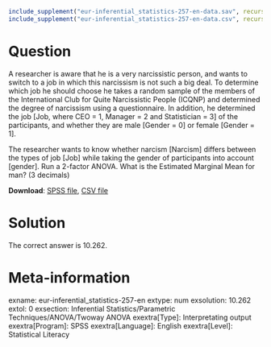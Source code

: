 ```{r, echo = FALSE, results = "hide"}
include_supplement("eur-inferential_statistics-257-en-data.sav", recursive = TRUE)
include_supplement("eur-inferential_statistics-257-en-data.csv", recursive = TRUE)
```

Question
========
A researcher is aware that he is a very narcissistic person, and wants to switch to a job in which this narcissism is not such a big deal. To determine which job he should choose he takes a random sample of the members of the International Club for Quite Narcissistic People (ICQNP) and determined the degree of narcissism using a questionnaire. In addition, he determined the job [Job, where CEO = 1, Manager = 2 and Statistician = 3] of the participants, and whether they are male [Gender = 0] or female [Gender = 1].

The researcher wants to know whether narcism [Narcism] differs between the types of job [Job] while taking the gender of participants into account [gender]. Run a 2-factor ANOVA. What is the Estimated Marginal Mean for man? (3 decimals)

**Download**: [SPSS file](eur-inferential_statistics-257-en-data.sav), [CSV file](eur-inferential_statistics-257-en-data.csv)


Solution
========
The correct answer is 10.262.


Meta-information
================
exname: eur-inferential_statistics-257-en
extype: num
exsolution: 10.262
extol: 0
exsection: Inferential Statistics/Parametric Techniques/ANOVA/Twoway ANOVA
exextra[Type]: Interpretating output
exextra[Program]: SPSS
exextra[Language]: English
exextra[Level]: Statistical Literacy